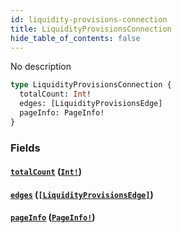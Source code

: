 ```yaml
---
id: liquidity-provisions-connection
title: LiquidityProvisionsConnection
hide_table_of_contents: false
---
```



No description

```graphql
type LiquidityProvisionsConnection {
  totalCount: Int!
  edges: [LiquidityProvisionsEdge]
  pageInfo: PageInfo!
}
```


### Fields

#### [`totalCount`](#) ([`Int!`](/docs/mainnet/graphql/scalars/int))




#### [`edges`](#) ([`[LiquidityProvisionsEdge]`](/docs/mainnet/graphql/objects/liquidity-provisions-edge))




#### [`pageInfo`](#) ([`PageInfo!`](/docs/mainnet/graphql/objects/page-info))






